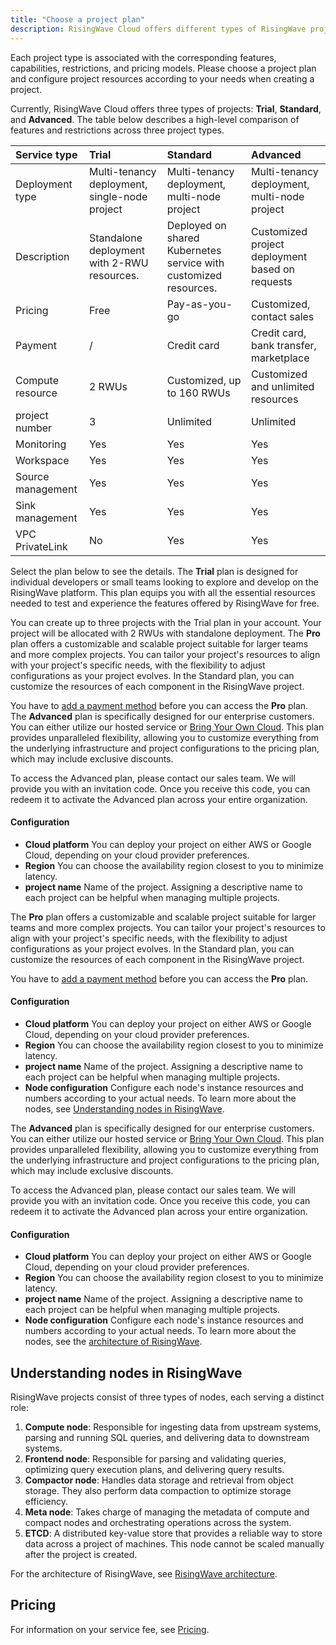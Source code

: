 ```yaml
---
title: "Choose a project plan"
description: RisingWave Cloud offers different types of RisingWave projects.
---
```


Each project type is associated with the corresponding features, capabilities, restrictions, and pricing models. Please choose a project plan and configure project resources according to your needs when creating a project.

Currently, RisingWave Cloud offers three types of projects: **Trial**, **Standard**, and **Advanced**. The table below describes a high-level comparison of features and restrictions across three project types.

| Service type      | Trial                                         | Standard                                                         | Advanced                                        |
| :---------------- | :-------------------------------------------- | :--------------------------------------------------------------- | :---------------------------------------------- |
| Deployment type   | Multi-tenancy deployment, single-node project | Multi-tenancy deployment, multi-node project                     | Multi-tenancy deployment, multi-node project    |
| Description       | Standalone deployment with 2-RWU resources.   | Deployed on shared Kubernetes service with customized resources. | Customized project deployment based on requests |
| Pricing           | Free                                          | Pay-as-you-go                                                    | Customized, contact sales                       |
| Payment           | /                                             | Credit card                                                      | Credit card, bank transfer, marketplace         |
| Compute resource  | 2 RWUs                                        | Customized, up to 160 RWUs                                       | Customized and unlimited resources              |
| project number    | 3                                             | Unlimited                                                        | Unlimited                                       |
| Monitoring        | Yes                                           | Yes                                                              | Yes                                             |
| Workspace         | Yes                                           | Yes                                                              | Yes                                             |
| Source management | Yes                                           | Yes                                                              | Yes                                             |
| Sink management   | Yes                                           | Yes                                                              | Yes                                             |
| VPC PrivateLink   | No                                            | Yes                                                              | Yes                                             |

Select the plan below to see the details.
<Tabs>
  <Tab title="Trial plan">
The **Trial** plan is designed for individual developers or small teams looking to explore and develop on the RisingWave platform. This plan equips you with all the essential resources needed to test and experience the features offered by RisingWave for free.

You can create up to three projects with the Trial plan in your account. Your project will be allocated with 2 RWUs with standalone deployment.
  </Tab>
  <Tab title="Standard plan">
The **Pro** plan offers a customizable and scalable project suitable for larger teams and more complex projects. You can tailor your project's resources to align with your project's specific needs, with the flexibility to adjust configurations as your project evolves. In the Standard plan, you can customize the resources of each component in the RisingWave project.

You have to [add a payment method](/cloud/manage-payment-methods/) before you can access the **Pro** plan.
  </Tab>
  <Tab title="Advanced plan">
The **Advanced** plan is specifically designed for our enterprise customers. You can either utilize our hosted service or [Bring Your Own Cloud](/cloud/project-byoc/). This plan provides unparalleled flexibility, allowing you to customize everything from the underlying infrastructure and project configurations to the pricing plan, which may include exclusive discounts.

To access the Advanced plan, please contact our sales team. We will provide you with an invitation code. Once you receive this code, you can redeem it to activate the Advanced plan across your entire organization.
  </Tab>
</Tabs>

#### **Configuration**

* **Cloud platform**
You can deploy your project on either AWS or Google Cloud, depending on your cloud provider preferences.
* **Region**
You can choose the availability region closest to you to minimize latency.
* **project name**
Name of the project. Assigning a descriptive name to each project can be helpful when managing multiple projects.

The **Pro** plan offers a customizable and scalable project suitable for larger teams and more complex projects. You can tailor your project's resources to align with your project's specific needs, with the flexibility to adjust configurations as your project evolves. In the Standard plan, you can customize the resources of each component in the RisingWave project.

You have to [add a payment method](/cloud/manage-payment-methods/) before you can access the **Pro** plan.

#### **Configuration**

* **Cloud platform**
You can deploy your project on either AWS or Google Cloud, depending on your cloud provider preferences.
* **Region**
You can choose the availability region closest to you to minimize latency.
* **project name**
Name of the project. Assigning a descriptive name to each project can be helpful when managing multiple projects.
* **Node configuration**
Configure each node's instance resources and numbers according to your actual needs.
To learn more about the nodes, see [Understanding nodes in RisingWave](#understanding-nodes-in-risingwave).

The **Advanced** plan is specifically designed for our enterprise customers. You can either utilize our hosted service or [Bring Your Own Cloud](/cloud/project-byoc/). This plan provides unparalleled flexibility, allowing you to customize everything from the underlying infrastructure and project configurations to the pricing plan, which may include exclusive discounts.

To access the Advanced plan, please contact our sales team. We will provide you with an invitation code. Once you receive this code, you can redeem it to activate the Advanced plan across your entire organization.

#### **Configuration**

* **Cloud platform**
You can deploy your project on either AWS or Google Cloud, depending on your cloud provider preferences.
* **Region**
You can choose the availability region closest to you to minimize latency.
* **project name**
Name of the project. Assigning a descriptive name to each project can be helpful when managing multiple projects.
* **Node configuration**
Configure each node's instance resources and numbers according to your actual needs.
To learn more about the nodes, see the [architecture of RisingWave](/docs/current/architecture/).

## Understanding nodes in RisingWave

RisingWave projects consist of three types of nodes, each serving a distinct role:

1. **Compute node**: Responsible for ingesting data from upstream systems, parsing and running SQL queries, and delivering data to downstream systems.
2. **Frontend node**: Responsible for parsing and validating queries, optimizing query execution plans, and delivering query results.
3. **Compactor node**: Handles data storage and retrieval from object storage. They also perform data compaction to optimize storage efficiency.
4. **Meta node**: Takes charge of managing the metadata of compute and compact nodes and orchestrating operations across the system.
5. **ETCD**: A distributed key-value store that provides a reliable way to store data across a project of machines. This node cannot be scaled manually after the project is created.

For the architecture of RisingWave, see [RisingWave architecture](/docs/current/architecture/).

## Pricing

For information on your service fee, see [Pricing](/cloud/pricing/).
